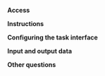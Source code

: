 
**Access**

<FaqGiveAccess/>

**Instructions**

<FaqShowInstructions/>

<FaqVideoPlayer/>

<FaqDifferentInstructions/>

**Configuring the task interface**

<FaqImageExpand/>

<FaqShortcut/>

<FaqLoadingAudioFiles/>

<FaqMobileTaskDisplay/>

<FaqDifferentNumbers/>

<FaqAddText/>

<FaqHideExpandable/>

<FaqPassValue/>

<FaqLinkNotRequired/>

<FaqCheckboxSelected/>

<FaqCalendar/>

<FaqMakeTasks/>

<FaqDeselectRadio/>

<FaqShowPhoto/>

<FaqPreventAddingPhotos/>

<FaqSetsolution/>

<FaqProjectDifferentAreas/>

<FaqVueMarkup/>

<FaqSideBySide/>

<FaqChangeBackground/>

<FaqOwnColors/>

<FaqValidateData/>

<FaqAssigmentValidation/>

<FaqLineByLine/>

<FaqSliders/>

<FaqExpandWindow/>

<FaqUseInputData/>

<FaqDisplayFormattedText/>

<FaqUseOwnJs/>

<FaqVariableNumber/>

<FaqImplementPrettifier/>

<FaqDisplayText/>

<FaqNoSelectableObject/>

**Input and output data**

<FaqInsertFunction/>

<FaqAddMask/>

<FaqNeedConvert/>

<FaqOutputData/>

<FaqControlProduct/>

**Other questions**

<FaqLabelingSpeed/>

<FaqManyClasses/>
